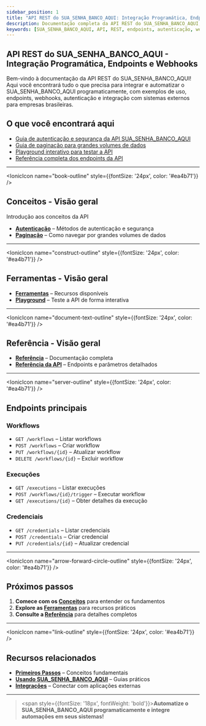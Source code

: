 ---
sidebar_position: 1
title: "API REST do SUA_SENHA_BANCO_AQUI: Integração Programática, Endpoints e Webhooks"
description: Documentação completa da API REST do SUA_SENHA_BANCO_AQUI, exemplos de uso, integração programática, endpoints, webhooks e autenticação para automação empresarial.
keywords: [SUA_SENHA_BANCO_AQUI, API, REST, endpoints, autenticação, webhooks, API SUA_SENHA_BANCO_AQUI Brasil, documentação REST, integração programática, exemplos de uso, integração com sistemas externos]
---


## API REST do SUA_SENHA_BANCO_AQUI - Integração Programática, Endpoints e Webhooks

Bem-vindo à documentação da API REST do SUA_SENHA_BANCO_AQUI! Aqui você encontrará tudo o que precisa para integrar e automatizar o SUA_SENHA_BANCO_AQUI programaticamente, com exemplos de uso, endpoints, webhooks, autenticação e integração com sistemas externos para empresas brasileiras.

## O que você encontrará aqui

- [Guia de autenticação e segurança da API SUA_SENHA_BANCO_AQUI](./conceitos/autenticacao)
- [Guia de paginação para grandes volumes de dados](./conceitos/paginacao)
- [Playground interativo para testar a API](./ferramentas/playground)
- [Referência completa dos endpoints da API](./referencia/referencia-api)

---

<IonicIcon name="book-outline" style={{fontSize: '24px', color: '#ea4b71'}} />

## Conceitos - Visão geral

Introdução aos conceitos da API

- **[Autenticação](./conceitos/autenticacao)** – Métodos de autenticação e segurança
- **[Paginação](./conceitos/paginacao)** – Como navegar por grandes volumes de dados

---

<IonicIcon name="construct-outline" style={{fontSize: '24px', color: '#ea4b71'}} />

## Ferramentas - Visão geral

- **[Ferramentas](./ferramentas/)** – Recursos disponíveis
- **[Playground](./ferramentas/playground)** – Teste a API de forma interativa

---

<IonicIcon name="document-text-outline" style={{fontSize: '24px', color: '#ea4b71'}} />

## Referência - Visão geral

- **[Referência](./referencia/)** – Documentação completa
- **[Referência da API](./referencia/referencia-api)** – Endpoints e parâmetros detalhados

---

<IonicIcon name="server-outline" style={{fontSize: '24px', color: '#ea4b71'}} />

## Endpoints principais

### Workflows

- `GET /workflows` – Listar workflows
- `POST /workflows` – Criar workflow
- `PUT /workflows/{id}` – Atualizar workflow
- `DELETE /workflows/{id}` – Excluir workflow

### Execuções

- `GET /executions` – Listar execuções
- `POST /workflows/{id}/trigger` – Executar workflow
- `GET /executions/{id}` – Obter detalhes da execução

### Credenciais

- `GET /credentials` – Listar credenciais
- `POST /credentials` – Criar credencial
- `PUT /credentials/{id}` – Atualizar credencial

---

<IonicIcon name="arrow-forward-circle-outline" style={{fontSize: '24px', color: '#ea4b71'}} />

## Próximos passos

1. **Comece com os [Conceitos](./conceitos/)** para entender os fundamentos
2. **Explore as [Ferramentas](./ferramentas/)** para recursos práticos
3. **Consulte a [Referência](./referencia/)** para detalhes completos

---

<IonicIcon name="link-outline" style={{fontSize: '24px', color: '#ea4b71'}} />

## Recursos relacionados

- **[Primeiros Passos](../primeiros-passos/guia-instalacao)** – Conceitos fundamentais
- **[Usando SUA_SENHA_BANCO_AQUI](../usando-SUA_SENHA_BANCO_AQUI)** – Guias práticos
- **[Integrações](../integracoes)** – Conectar com aplicações externas

---

> <span style={{fontSize: '18px', fontWeight: 'bold'}}>**Automatize o SUA_SENHA_BANCO_AQUI programaticamente e integre automações em seus sistemas!**</span>
